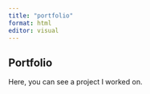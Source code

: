 ```yaml
---
title: "portfolio"
format: html
editor: visual
---
```


## Portfolio

Here, you can see a project I worked on.
